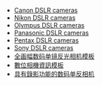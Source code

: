* [[Template:Canon Digital Camera List|Canon DSLR cameras]]
* [[Template:Nikon Digital Camera List|Nikon DSLR cameras]]
* [[Template:Olympus Digital Camera List|Olympus DSLR cameras]]
* [[Template:Panasonic DSLR cameras|Panasonic DSLR cameras]]
* [[Template:Pentax Digital Camera List|Pentax DSLR cameras]]
* [[Template:Sony Digital Camera List|Sony DSLR cameras]]
* [[Template:全画幅数码单镜反光相机|全画幅数码单镜反光相机模板]]
* [[Template:Infobox_Digicam|數位相機資訊模板]]
* [[Template:DSLR cameras with movie mode|具有錄影功能的数码单反相机]]